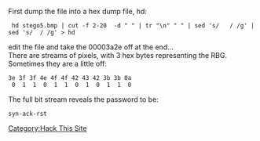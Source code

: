First dump the file into a hex dump file, hd:
<pre>
 hd stego5.bmp | cut -f 2-20  -d " " | tr "\n" " " | sed 's/   / /g' | sed 's/  / /g' > hd
</pre>

edit the file and take the 00003a2e off at the end... <br>

There are streams of pixels, with 3 hex bytes representing the RBG. Sometimes they are a little off:

<pre>
3e 3f 3f 4e 4f 4f 42 43 42 3b 3b 0a
 0  1  1  0  1  1  0  1  0  1  1  0
</pre>

The full bit stream reveals the password to be:

<pre>
syn-ack-rst
</pre>

[[Category:Hack This Site]]